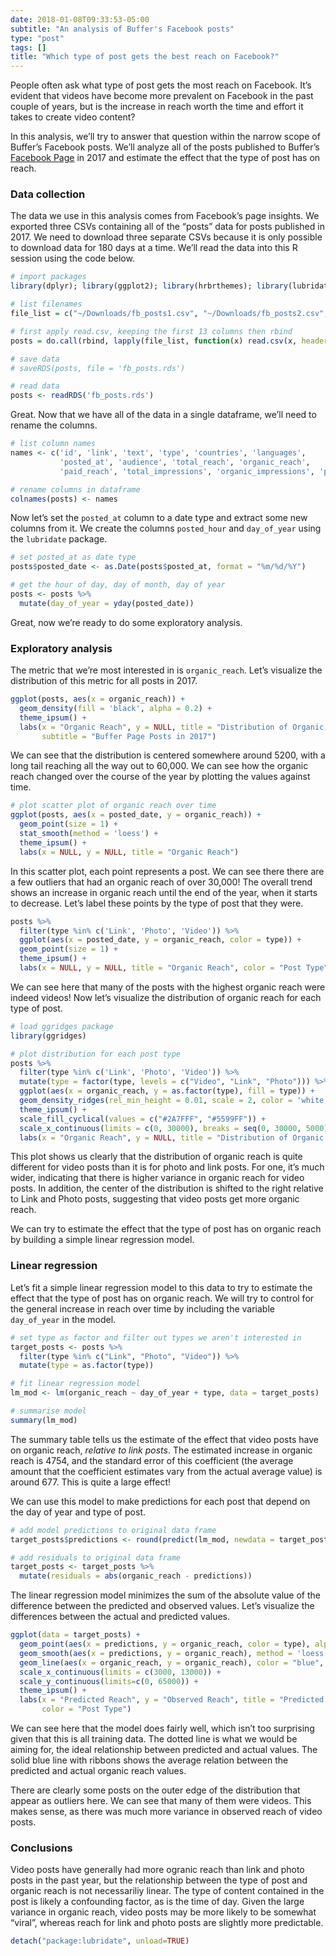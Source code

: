 ```yaml
---
date: 2018-01-08T09:33:53-05:00
subtitle: "An analysis of Buffer's Facebook posts"
type: "post"
tags: []
title: "Which type of post gets the best reach on Facebook?"
---
```


People often ask what type of post gets the most reach on Facebook. It's evident that videos have become more prevalent on Facebook in the past couple of years, but is the increase in reach worth the time and effort it takes to create video content? 

In this analysis, we'll try to answer that question within the narrow scope of Buffer's Facebook posts. We'll analyze all of the posts published to Buffer's [Facebook Page](https://www.facebook.com/bufferapp) in 2017 and estimate the effect that the type of post has on reach. 

### Data collection
The data we use in this analysis comes from Facebook's page insights. We exported three CSVs containing all of the "posts" data for posts published in 2017. We need to download three separate CSVs because it is only possible to download data for 180 days at a time. We'll read the data into this R session using the code below.

```r
# import packages
library(dplyr); library(ggplot2); library(hrbrthemes); library(lubridate)
```

```r
# list filenames
file_list = c("~/Downloads/fb_posts1.csv", "~/Downloads/fb_posts2.csv", "~/Downloads/fb_posts3.csv")

# first apply read.csv, keeping the first 13 columns then rbind
posts = do.call(rbind, lapply(file_list, function(x) read.csv(x, header = F, stringsAsFactors = F, skip = 2)[, 1:14]))
```

```r
# save data
# saveRDS(posts, file = 'fb_posts.rds')

# read data
posts <- readRDS('fb_posts.rds')
```

Great. Now that we have all of the data in a single dataframe, we'll need to rename the columns. 

```r
# list column names
names <- c('id', 'link', 'text', 'type', 'countries', 'languages',
           'posted_at', 'audience', 'total_reach', 'organic_reach', 
           'paid_reach', 'total_impressions', 'organic_impressions', 'paid_impressions')

# rename columns in dataframe
colnames(posts) <- names
```

Now let's set the `posted_at` column to a date type and extract some new columns from it. We create the columns `posted_hour` and `day_of_year` using the `lubridate` package.

```r
# set posted_at as date type
posts$posted_date <- as.Date(posts$posted_at, format = "%m/%d/%Y")

# get the hour of day, day of month, day of year
posts <- posts %>% 
  mutate(day_of_year = yday(posted_date))
```

Great, now we're ready to do some exploratory analysis.

### Exploratory analysis
The metric that we're most interested in is `organic_reach`. Let's visualize the distribution of this metric for all posts in 2017.

```r
ggplot(posts, aes(x = organic_reach)) +
  geom_density(fill = 'black', alpha = 0.2) +
  theme_ipsum() +
  labs(x = "Organic Reach", y = NULL, title = "Distribution of Organic Reach",
       subtitle = "Buffer Page Posts in 2017")
```

We can see that the distribution is centered somewhere around 5200, with a long tail reaching all the way out to 60,000. We can see how the organic reach changed over the course of the year by plotting the values against time.

```r
# plot scatter plot of organic reach over time
ggplot(posts, aes(x = posted_date, y = organic_reach)) +
  geom_point(size = 1) +
  stat_smooth(method = 'loess') +
  theme_ipsum() +
  labs(x = NULL, y = NULL, title = "Organic Reach")
```

In this scatter plot, each point represents a post. We can see there there are a few outliers that had an organic reach of over 30,000! The overall trend shows an increase in organic reach until the end of the year, when it starts to decrease. Let's label these points by the type of post that they were.

```r
posts %>% 
  filter(type %in% c('Link', 'Photo', 'Video')) %>% 
  ggplot(aes(x = posted_date, y = organic_reach, color = type)) +
  geom_point(size = 1) +
  theme_ipsum() +
  labs(x = NULL, y = NULL, title = "Organic Reach", color = "Post Type")
```

We can see here that many of the posts with the highest organic reach were indeed videos! Now let's visualize the distribution of organic reach for each type of post.

```r
# load ggridges package
library(ggridges)

# plot distribution for each post type
posts %>% 
  filter(type %in% c('Link', 'Photo', 'Video')) %>%
  mutate(type = factor(type, levels = c("Video", "Link", "Photo"))) %>% 
  ggplot(aes(x = organic_reach, y = as.factor(type), fill = type)) +
  geom_density_ridges(rel_min_height = 0.01, scale = 2, color = 'white') +
  theme_ipsum() +
  scale_fill_cyclical(values = c("#2A7FFF", "#5599FF")) +
  scale_x_continuous(limits = c(0, 30000), breaks = seq(0, 30000, 5000)) +
  labs(x = "Organic Reach", y = NULL, title = "Distribution of Organic Reach")
```

This plot shows us clearly that the distribution of organic reach is quite different for video posts than it is for photo and link posts. For one, it's much wider, indicating that there is higher variance in organic reach for video posts. In addition, the center of the distribution is shifted to the right relative to Link and Photo posts, suggesting that video posts get more organic reach.

We can try to estimate the effect that the type of post has on organic reach by building a simple linear regression model.

### Linear regression
Let's fit a simple linear regression model to this data to try to estimate the effect that the type of post has on organic reach. We will try to control for the general increase in reach over time by including the variable `day_of_year` in the model.

```r
# set type as factor and filter out types we aren't interested in
target_posts <- posts %>% 
  filter(type %in% c("Link", "Photo", "Video")) %>% 
  mutate(type = as.factor(type))

# fit linear regression model
lm_mod <- lm(organic_reach ~ day_of_year + type, data = target_posts)

# summarise model
summary(lm_mod)
```

The summary table tells us the estimate of the effect that video posts have on organic reach, _relative to link posts_. The estimated increase in organic reach is 4754, and the standard error of this coefficient (the average amount that the coefficient estimates vary from the actual average value) is around 677. This is quite a large effect! 

We can use this model to make predictions for each post that depend on the day of year and type of post.

```r
# add model predictions to original data frame
target_posts$predictions <- round(predict(lm_mod, newdata = target_posts), 0)

# add residuals to original data frame
target_posts <- target_posts %>% 
  mutate(residuals = abs(organic_reach - predictions))
```

The linear regression model minimizes the sum of the absolute value of the difference between the predicted and observed values. Let's visualize the differences between the actual and predicted values.

```r
ggplot(data = target_posts) + 
  geom_point(aes(x = predictions, y = organic_reach, color = type), alpha = 0.4) + 
  geom_smooth(aes(x = predictions, y = organic_reach), method = 'loess') +
  geom_line(aes(x = organic_reach, y = organic_reach), color = "blue", linetype = 2, alpha = 0.3) +
  scale_x_continuous(limits = c(3000, 13000)) +
  scale_y_continuous(limits=c(0, 65000)) +
  theme_ipsum() +
  labs(x = "Predicted Reach", y = "Observed Reach", title = "Predicted vs Actual Values",
       color = "Post Type")
```

We can see here that the model does fairly well, which isn't too surprising given that this is all training data. The dotted line is what we would be aiming for, the ideal relationship between predicted and actual values. The solid blue line with ribbons shows the average relation between the predicted and actual organic reach values. 

There are clearly some posts on the outer edge of the distribution that appear as outliers here. We can see that many of them were videos. This makes sense, as there was much more variance in observed reach of video posts. 

### Conclusions
Video posts have generally had more ogranic reach than link and photo posts in the past year, but the relationship between the type of post and organic reach is not necessariliy linear. The type of content contained in the post is likely a confounding factor, as is the time of day. Given the large variance in organic reach, video posts may be more likely to be somewhat "viral", whereas reach for link and photo posts are slightly more predictable. 

```r
detach("package:lubridate", unload=TRUE)
```


